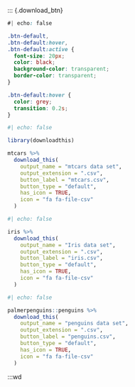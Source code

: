 ::: {.download_btn}

```css
#| echo: false

.btn-default,
.btn-default:hover,
.btn-default:active {
  font-size: 20px;
  color: black;
  background-color: transparent;
  border-color: transparent;
}

.btn-default:hover {
  color: grey;
  transition: 0.2s;
}

```


```r
#| echo: false

library(downloadthis)

mtcars %>%
  download_this(
    output_name = "mtcars data set",
    output_extension = ".csv",
    button_label = "mtcars.csv",
    button_type = "default",
    has_icon = TRUE,
    icon = "fa fa-file-csv"
  )
```


```r
#| echo: false

iris %>%
  download_this(
    output_name = "Iris data set",
    output_extension = ".csv",
    button_label = "iris.csv",
    button_type = "default",
    has_icon = TRUE,
    icon = "fa fa-file-csv"
  )
```

```r
#| echo: false

palmerpenguins::penguins %>%
  download_this(
    output_name = "penguins data set",
    output_extension = ".csv",
    button_label = "penguins.csv",
    button_type = "default",
    has_icon = TRUE,
    icon = "fa fa-file-csv"
  )
```

:::wd